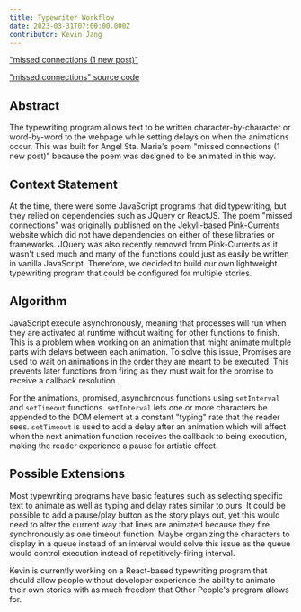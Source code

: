 ```yaml
---
title: Typewriter Workflow
date: 2023-03-31T07:00:00.000Z
contributor: Kevin Jang
---
```

["missed connections (1 new post)"](/2023/missed-connections)

["missed connections" source code](/js/missed-connections.js)

## Abstract
The typewriting program allows text to be written character-by-character or word-by-word to the webpage while setting delays on when the animations occur. This was built for Angel Sta. Maria's poem "missed connections (1 new post)" because the poem was designed to be animated in this way. 

## Context Statement

At the time, there were some JavaScript programs that did typewriting, but they relied on dependencies such as JQuery or ReactJS. The poem "missed connections" was originally published on the Jekyll-based Pink-Currents website which did not have dependencies on either of these libraries or frameworks. JQuery was also recently removed from Pink-Currents as it wasn't used much and many of the functions could just as easily be written in vanilla JavaScript. Therefore, we decided to build our own lightweight typewriting program that could be configured for multiple stories.

## Algorithm

JavaScript execute asynchronously, meaning that processes will run when they are activated at runtime without waiting for other functions to finish. This is a problem when working on an animation that might animate multiple parts with delays between each animation. To solve this issue, Promises are used to wait on animations in the order they are meant to be executed. This prevents later functions from firing as they must wait for the promise to receive a callback resolution. 

For the animations, promised, asynchronous functions using `setInterval` and `setTimeout` functions. `setInterval` lets one or more characters be appended to the DOM element at a constant "typing" rate that the reader sees. `setTimeout` is used to add a delay after an animation which will affect when the next animation function receives the callback to being execution, making the reader experience a pause for artistic effect. 

## Possible Extensions

Most typewriting programs have basic features such as selecting specific text to animate as well as typing and delay rates similar to ours. It could be possible to add a pause/play button as the story plays out, yet this would need to alter the current way that lines are animated because they fire synchronously as one timeout function. Maybe organizing the characters to display in a queue instead of an interval would solve this issue as the queue would control execution instead of repetitively-firing interval. 

Kevin is currently working on a React-based typewriting program that should allow people without developer experience the ability to animate their own stories with as much freedom that Other People's program allows for. 